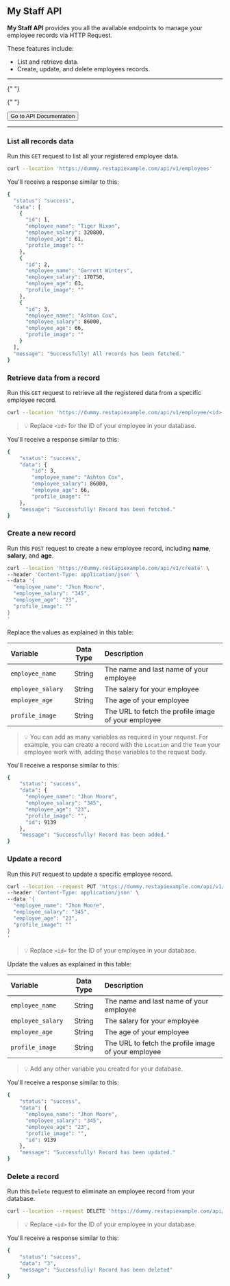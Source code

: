
## My Staff API

**My Staff API** provides you all the available endpoints to manage your employee records via HTTP Request.

These features include:

- List and retrieve data.
- Create, update, and delete employees records.

---

{" "}

{" "}

<Button color="primary" variant="bordered">
  Go to API Documentation
</Button>

---

### List all records data

Run this `GET` request to list all your registered employee data.

```bash
curl --location 'https://dummy.restapiexample.com/api/v1/employees'
```

You'll receive a response similar to this:

```bash
{
  "status": "success",
  "data": [
    {
      "id": 1,
      "employee_name": "Tiger Nixon",
      "employee_salary": 320800,
      "employee_age": 61,
      "profile_image": ""
    },
    {
      "id": 2,
      "employee_name": "Garrett Winters",
      "employee_salary": 170750,
      "employee_age": 63,
      "profile_image": ""
    },
    {
      "id": 3,
      "employee_name": "Ashton Cox",
      "employee_salary": 86000,
      "employee_age": 66,
      "profile_image": ""
    }
  ],
  "message": "Successfully! All records has been fetched."
}
```

### Retrieve data from a record

Run this `GET` request to retrieve all the registered data from a specific employee record.

```bash copy
curl --location 'https://dummy.restapiexample.com/api/v1/employee/<id>'
```

> 💡 Replace `<id>` for the ID of your employee in your database.

You'll receive a response similar to this:

```bash
{
    "status": "success",
    "data": {
        "id": 3,
        "employee_name": "Ashton Cox",
        "employee_salary": 86000,
        "employee_age": 66,
        "profile_image": ""
    },
    "message": "Successfully! Record has been fetched."
}
```

### Create a new record

Run this `POST` request to create a new employee record, including **name**, **salary**, and **age**.

```bash
curl --location 'https://dummy.restapiexample.com/api/v1/create' \
--header 'Content-Type: application/json' \
--data '{
  "employee_name": "Jhon Moore",
  "employee_salary": "345",
  "employee_age": "23",
  "profile_image": ""
}
'
```

Replace the values as explained in this table:

| Variable          | Data Type | Description                                         |
| :---------------- | :-------: | :-------------------------------------------------- |
| `employee_name`   |  String   | The name and last name of your employee             |
| `employee_salary` |  String   | The salary for your employee                        |
| `employee_age`    |  String   | The age of your employee                            |
| `profile_image`   |  String   | The URL to fetch the profile image of your employee |

> 💡 You can add as many variables as required in your request. For example, you can create a record with the `Location` and the `Team` your employee work with, adding these variables to the request body.

You'll receive a response similar to this:

```bash
{
    "status": "success",
    "data": {
      "employee_name": "Jhon Moore",
      "employee_salary": "345",
      "employee_age": "23",
      "profile_image": "",
      "id": 9139
    },
    "message": "Successfully! Record has been added."
}
```

### Update a record

Run this `PUT` request to update a specific employee record.

```bash
curl --location --request PUT 'https://dummy.restapiexample.com/api/v1/update/<id>/' \
--header 'Content-Type: application/json' \
--data '{
  "employee_name": "Jhon Moore",
  "employee_salary": "345",
  "employee_age": "23",
  "profile_image": ""
}
'
```

> 💡 Replace `<id>` for the ID of your employee in your database.

Update the values as explained in this table:

| Variable          | Data Type | Description                                         |
| :---------------- | :-------: | :-------------------------------------------------- |
| `employee_name`   |  String   | The name and last name of your employee             |
| `employee_salary` |  String   | The salary for your employee                        |
| `employee_age`    |  String   | The age of your employee                            |
| `profile_image`   |  String   | The URL to fetch the profile image of your employee |

> 💡 Add any other variable you created for your database.

You'll receive a response similar to this:

```bash
{
    "status": "success",
    "data": {
      "employee_name": "Jhon Moore",
      "employee_salary": "345",
      "employee_age": "23",
      "profile_image": "",
      "id": 9139
    },
    "message": "Successfully! Record has been updated."
}
```

### Delete a record

Run this `Delete` request to eliminate an employee record from your database.

```bash
curl --location --request DELETE 'https://dummy.restapiexample.com/api/v1/delete/<id>/'
```

> 💡 Replace `<id>` for the ID of your employee in your database.

You'll receive a response similar to this:

```bash
{
    "status": "success",
    "data": "3",
    "message": "Successfully! Record has been deleted"
}
```
